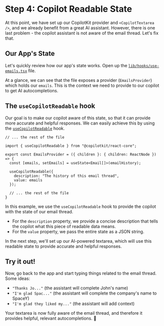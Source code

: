
# Step 4: Copilot Readable State

At this point, we have set up our CopilotKit provider and `<CopilotTextarea />`, and we already benefit from a great AI assistant. However, there is one last problem - the copilot assistant is not aware of the email thread. Let's fix that.

## Our App's State

Let's quickly review how our app's state works. Open up the [`lib/hooks/use-emails.tsx`](https://github.com/CopilotKit/example-textarea/blob/base-start-here/lib/hooks/use-emails.tsx) file.

At a glance, we can see that the file exposes a provider (`EmailsProvider`) which holds our `emails`. This is the context we need to provide to our copilot to get AI autocompletions. 

## The `useCopilotReadable` hook

Our goal is to make our copilot aware of this state, so that it can provide more accurate and helpful responses. We can easily achieve this by using the [`useCopilotReadable`](/reference/hooks/useCopilotReadable) hook.

```tsx filename="libs/hooks/use-emails.tsx" {3,8-11}
// ... the rest of the file

import { useCopilotReadable } from "@copilotkit/react-core";

export const EmailsProvider = ({ children }: { children: ReactNode }) => {
  const [emails, setEmails] = useState<Email[]>(emailHistory);

  useCopilotReadable({
    description: "The history of this email thread",
    value: emails
  });

  // ... the rest of the file
}
```

In this example, we use the `useCopilotReadable` hook to provide the copilot with the state of our email thread.

- For the `description` property, we provide a concise description that tells the copilot what this piece of readable data means.
- For the `value` property, we pass the entire state as a JSON string.

In the next step, we'll set up our AI-powered textarea, which will use this readable state to provide accurate and helpful responses.

## Try it out!

Now, go back to the app and start typing things related to the email thread. Some ideas:

- `"Thanks Jo..."` (the assistant will complete John's name)
- `"I'm glad Spac..."` (the assistant will complete the company's name to SpaceY)
- `"I'm glad they liked my..."` (the assistant will add context)

Your textarea is now fully aware of the email thread, and therefore it provides helpful, relevant autocompletions. 🚀